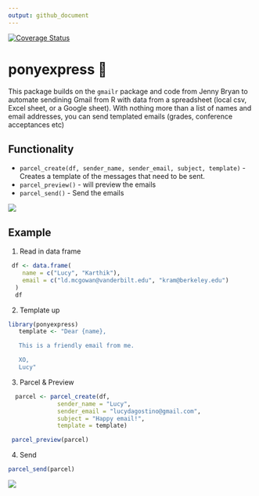 ```yaml
---
output: github_document
---
```


[![Coverage Status](https://img.shields.io/codecov/c/github/ropenscilabs/notifier/master.svg)](https://codecov.io/github/ropenscilabs/notifier?branch=master)

# ponyexpress 🐴

This package builds on the `gmailr` package and code from Jenny Bryan to automate sendining Gmail from R with data from a spreadsheet (local csv, Excel sheet, or a Google sheet). With nothing more than a list of names and email addresses, you can send templated emails (grades, conference acceptances etc)


## Functionality

- `parcel_create(df, sender_name, sender_email, subject, template) ` - Creates a template of the messages that need to be sent.
- `parcel_preview()` - will preview the emails
- `parcel_send()` - Send the emails

![](http://rs181.pbsrc.com/albums/x148/brandi47_2007/4942733.gif~c200)


## Example

1. Read in data frame

```r
 df <- data.frame(
    name = c("Lucy", "Karthik"),
    email = c("ld.mcgowan@vanderbilt.edu", "kram@berkeley.edu")
  )
  df
```


  2. Template up

  
```r
library(ponyexpress)
   template <- "Dear {name},

   This is a friendly email from me.

   XO,
   Lucy"
```

   3. Parcel & Preview

```r

  parcel <- parcel_create(df,
              sender_name = "Lucy",
              sender_email = "lucydagostino@gmail.com",
              subject = "Happy email!",
              template = template)

 parcel_preview(parcel)            
```

4. Send

```r
parcel_send(parcel)
```

![](https://i.imgur.com/Ij60FhR.gif)
